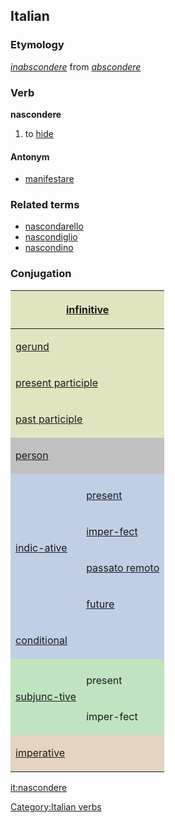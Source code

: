 ==Italian==
===Etymology===
{{LL.}} ''[[inabscondere]]'' from {{L.}} ''[[abscondere]]''
===Verb===
[[Category:Italian verbs]]
'''nascondere'''

# to [[hide]]

====Antonym====
*[[manifestare]]

===Related terms===
*[[nascondarello]]
*[[nascondiglio]]
*[[nascondino]]

===Conjugation===

<center>
{| style="background:#F0F0F0"

|-
! colspan="3" style="background:#e2e4c0" | [[infinitive]]
| colspan="5" | nascondere

|-
! colspan="3" style="background:#e2e4c0" | [[gerund]]
| colspan="5" | nascondendo

|-
! colspan="3" style="background:#e2e4c0" | [[present participle]]
| colspan="5" | [[nascondente]]

|-
! colspan="3" style="background:#e2e4c0" | [[past participle]]
| colspan="5" | [[nascosto]], (''archaic'') nascoso

|-
! colspan="2" rowspan="2" style="background:#C0C0C0" | [[person]]
! colspan="3" style="background:#C0C0C0" | singular
! colspan="3" style="background:#C0C0C0" | plural

|-
! style="background:#C0C0C0;width:12.5%" | first
! style="background:#C0C0C0;width:12.5%" | second
! style="background:#C0C0C0;width:12.5%" | third
! style="background:#C0C0C0;width:12.5%" | first
! style="background:#C0C0C0;width:12.5%" | second
! style="background:#C0C0C0;width:12.5%" | third

|-
! style="background:#c0cfe4" rowspan="5"| [[indicative|indic-ative]]
! style="background:#c0cfe4" | 
! style="background:#c0cfe4" | io
! style="background:#c0cfe4" | tu
! style="background:#c0cfe4" | lui/lei
! style="background:#c0cfe4" | noi
! style="background:#c0cfe4" | voi
! style="background:#c0cfe4" | loro

|-
! style="height:3em;background:#c0cfe4" | [[present]]
| nascondo
| nascondi
| nasconde
| nascondiamo
| nascondete
| nascon-dono

|-
! style="height:3em;background:#c0cfe4" | [[imperfect|imper-fect]]
| nascondevo
| nascondevi
| nascondeva
| nascon-devamo
| nascondevate
| nascon-devano

|-
! style="height:3em;background:#c0cfe4" | [[passato remoto]]
| nascosi
| nascondesti
| nascose
| nascondemmo
| nascondeste
| nascosero

|-
! style="height:3em;background:#c0cfe4" | [[future]]
| nasconderò
| nascon-derai
| nasconderà
| nascon-deremo
| nascon-derete
| nascon-deranno

|-
! style="height:3em;background:#c0cfe4" colspan="2"| [[conditional]]
| nasconderei
| nascon-deresti
| nasconde-rebbe
| nasconde-remmo
| nasconde-reste
| nasconde-rebbero

|-
! style="background:#c0e4c0" rowspan="3" | [[subjunctive|subjunc-tive]]
! style="background:#c0e4c0" |
! style="background:#c0e4c0" | che io
! style="background:#c0e4c0" | che tu
! style="background:#c0e4c0" | che lui/che lei
! style="background:#c0e4c0" | che noi
! style="background:#c0e4c0" | che voi
! style="background:#c0e4c0" | che loro

|-
! style="height:3em;background:#c0e4c0" | present
| nasconda
| nasconda
| nasconda
| nascondiamo
| nascondiate
| nascon-dano

|-
! style="height:3em;background:#c0e4c0" rowspan="1" | imper-fect
| nascondessi
| nascon-dessi
| nascondesse
| nascon-dessimo
| nascondeste
| nascon-dessero

|-
! colspan="2" rowspan="2" style="height:3em;background:#e4d4c0" | [[imperative]]
! style="background:#e4d4c0" | -
! style="background:#e4d4c0" | tu
! style="background:#e4d4c0" | lui/lei
! style="background:#e4d4c0" | noi
! style="background:#e4d4c0" | voi
! style="background:#e4d4c0" | loro

|-
|
| nascondi
| nasconda
| nascondiamo
| nascondete
| nascon-dano

|}
</center>

[[it:nascondere]]